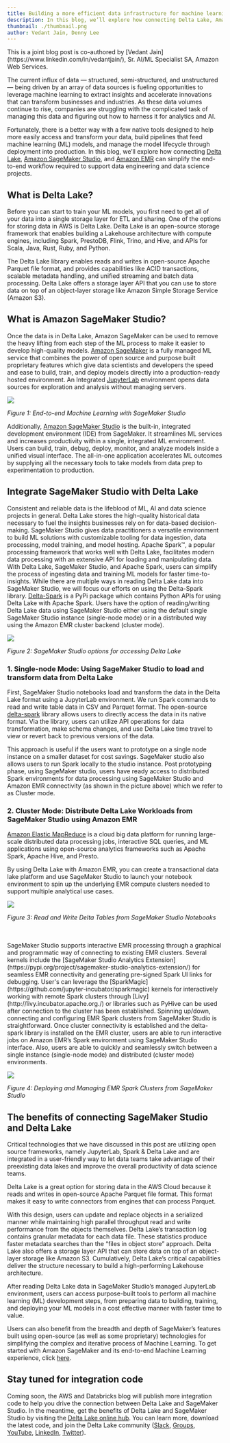 ```yaml
---
title: Building a more efficient data infrastructure for machine learning with Open Source using Delta Lake, Amazon SageMaker, and EMR
description: In this blog, we’ll explore how connecting Delta Lake, Amazon SageMaker Studio, and Amazon EMR can simplify the end-to-end workflow required to support data engineering and data science projects.
thumbnail: ./thumbnail.png
author: Vedant Jain, Denny Lee
---
```


<Info title="Guest authors" level="info">
  This is a joint blog post is co-authored by [Vedant
  Jain](https://www.linkedin.com/in/vedantjain/), Sr. AI/ML Specialist SA,
  Amazon Web Services.
</Info>

The current influx of data — structured, semi-structured, and unstructured — being driven by an array of data sources is fueling opportunities to leverage machine learning to extract insights and accelerate innovations that can transform businesses and industries. As these data volumes continue to rise, companies are struggling with the complicated task of managing this data and figuring out how to harness it for analytics and AI.

Fortunately, there is a better way with a few native tools designed to help more easily access and transform your data, build pipelines that feed machine learning (ML) models, and manage the model lifecycle through deployment into production. In this blog, we’ll explore how connecting [Delta Lake](https://delta.io/), [Amazon SageMaker Studio](https://aws.amazon.com/sagemaker/studio/), and [Amazon EMR](https://aws.amazon.com/emr/) can simplify the end-to-end workflow required to support data engineering and data science projects.

## What is Delta Lake?

Before you can start to train your ML models, you first need to get all of your data into a single storage layer for ETL and sharing. One of the options for storing data in AWS is Delta Lake. Delta Lake is an open-source storage framework that enables building a Lakehouse architecture with compute engines, including Spark, PrestoDB, Flink, Trino, and Hive, and APIs for Scala, Java, Rust, Ruby, and Python.

The Delta Lake library enables reads and writes in open-source Apache Parquet file format, and provides capabilities like ACID transactions, scalable metadata handling, and unified streaming and batch data processing. Delta Lake offers a storage layer API that you can use to store data on top of an object-layer storage like Amazon Simple Storage Service (Amazon S3).

## What is Amazon SageMaker Studio?

Once the data is in Delta Lake, Amazon SageMaker can be used to remove the heavy lifting from each step of the ML process to make it easier to develop high-quality models. [Amazon SageMaker](https://aws.amazon.com/sagemaker/) is a fully managed ML service that combines the power of open source and purpose built proprietary features which give data scientists and developers the speed and ease to build, train, and deploy models directly into a production-ready hosted environment. An Integrated [JupyterLab](https://jupyter.org/) environment opens data sources for exploration and analysis without managing servers.

![](image2.png)

<em>Figure 1: End-to-end Machine Learning with SageMaker Studio</em>

Additionally, [Amazon SageMaker Studio](https://aws.amazon.com/sagemaker/studio/) is the built-in, integrated development environment (IDE) from SageMaker. It streamlines ML services and increases productivity within a single, integrated ML environment. Users can build, train, debug, deploy, monitor, and analyze models inside a unified visual interface. The all-in-one application accelerates ML outcomes by supplying all the necessary tools to take models from data prep to experimentation to production.

## Integrate SageMaker Studio with Delta Lake

Consistent and reliable data is the lifeblood of ML, AI and data science projects in general. Delta Lake stores the high-quality historical data necessary to fuel the insights businesses rely on for data-based decision-making. SageMaker Studio gives data practitioners a versatile environment to build ML solutions with customizable tooling for data ingestion, data processing, model training, and model hosting. Apache Spark™, a popular processing framework that works well with Delta Lake, facilitates modern data processing with an extensive API for loading and manipulating data. With Delta Lake, SageMaker Studio, and Apache Spark, users can simplify the process of ingesting data and training ML models for faster time-to-insights.
While there are multiple ways in reading Delta Lake data into SageMaker Studio, we will focus our efforts on using the Delta-Spark library. [Delta-Spark](https://pypi.org/project/delta-spark/) is a PyPi package which contains Python APIs for using Delta Lake with Apache Spark. Users have the option of reading/writing Delta Lake data using SageMaker Studio either using the default single SageMaker Studio instance (single-node mode) or in a distributed way using the Amazon EMR cluster backend (cluster mode).

![](image1a.png)

<em>Figure 2: SageMaker Studio options for accessing Delta Lake</em>

### 1. Single-node Mode: Using SageMaker Studio to load and transform data from Delta Lake

First, SageMaker Studio notebooks load and transform the data in the Delta Lake format using a JupyterLab environment. We run Spark commands to read and write table data in CSV and Parquet format. The open-source [delta-spark](https://pypi.org/project/delta-spark/) library allows users to directly access the data in its native format. Via the library, users can utilize API operations for data transformation, make schema changes, and use Delta Lake time travel to view or revert back to previous versions of the data.

This approach is useful if the users want to prototype on a single node instance on a smaller dataset for cost savings. SageMaker studio also allows users to run Spark locally to the studio instance. Post prototyping phase, using SageMaker studio, users have ready access to distributed Spark environments for data processing using SageMaker Studio and Amazon EMR connectivity (as shown in the picture above) which we refer to as Cluster mode.

### 2. Cluster Mode: Distribute Delta Lake Workloads from SageMaker Studio using Amazon EMR

[Amazon Elastic MapReduce](https://aws.amazon.com/emr/) is a cloud big data platform for running large-scale distributed data processing jobs, interactive SQL queries, and ML applications using open-source analytics frameworks such as Apache Spark, Apache Hive, and Presto.

By using Delta Lake with Amazon EMR, you can create a transactional data lake platform and use SageMaker Studio to launch your notebook environment to spin up the underlying EMR compute clusters needed to support multiple analytical use cases.

![](image4.png)

<em>Figure 3: Read and Write Delta Tables from SageMaker Studio Notebooks</em>

<br />
<br />
SageMaker Studio supports interactive EMR processing through a graphical and
programmatic way of connecting to existing EMR clusters. Several kernels include
the [SageMaker Studio Analytics
Extension](https://pypi.org/project/sagemaker-studio-analytics-extension/) for
seamless EMR connectivity and generating pre-signed Spark UI links for
debugging. User's can leverage the
[SparkMagic](https://github.com/jupyter-incubator/sparkmagic) kernels for
interactively working with remote Spark clusters through
[Livy](http://livy.incubator.apache.org./) or libraries such as PyHive can be
used after connection to the cluster has been established. Spinning up/down,
connecting and configuring EMR Spark clusters from SageMaker Studio is
straightforward. Once cluster connectivity is established and the delta-spark
library is installed on the EMR cluster, users are able to run interactive jobs
on Amazon EMR’s Spark environment using SageMaker Studio interface. Also, users
are able to quickly and seamlessly switch between a single instance (single-node
mode) and distributed (cluster mode) environments.

![](image3.png)

<em>
  Figure 4: Deploying and Managing EMR Spark Clusters from SageMaker Studio
</em>

## The benefits of connecting SageMaker Studio and Delta Lake

Critical technologies that we have discussed in this post are utilizing open source frameworks, namely JupyterLab, Spark & Delta Lake and are integrated in a user-friendly way to let data teams take advantage of their preexisting data lakes and improve the overall productivity of data science teams.

Delta Lake is a great option for storing data in the AWS Cloud because it reads and writes in open-source Apache Parquet file format. This format makes it easy to write connectors from engines that can process Parquet.

With this design, users can update and replace objects in a serialized manner while maintaining high parallel throughput read and write performance from the objects themselves. Delta Lake’s transaction log contains granular metadata for each data file. These statistics produce faster metadata searches than the “files in object store” approach. Delta Lake also offers a storage layer API that can store data on top of an object-layer storage like Amazon S3. Cumulatively, Delta Lake’s critical capabilities deliver the structure necessary to build a high-performing Lakehouse architecture.

After reading Delta Lake data in SageMaker Studio’s managed JupyterLab environment, users can access purpose-built tools to perform all machine learning (ML) development steps, from preparing data to building, training, and deploying your ML models in a cost effective manner with faster time to value.

Users can also benefit from the breadth and depth of SageMaker’s features built using open-source (as well as some proprietary) technologies for simplifying the complex and iterative process of Machine Learning. To get started with Amazon SageMaker and its end-to-end Machine Learning experience, click [here](https://aws.amazon.com/sagemaker/?nc=sn&loc=1).

## Stay tuned for integration code

Coming soon, the AWS and Databricks blog will publish more integration code to help you drive the connection between Delta Lake and SageMaker Studio. In the meantime, get the benefits of Delta Lake and SageMaker Studio by visiting the [Delta Lake online hub](https://delta.io/). You can learn more, download the latest code, and join the Delta Lake community ([Slack](https://go.delta.io/slack), [Groups](https://go.delta.io/groups), [YouTube](https://go.delta.io/youtube), [LinkedIn](https://go.delta.io/linkedin), [Twitter](https://go.delta.io/twitter)).
